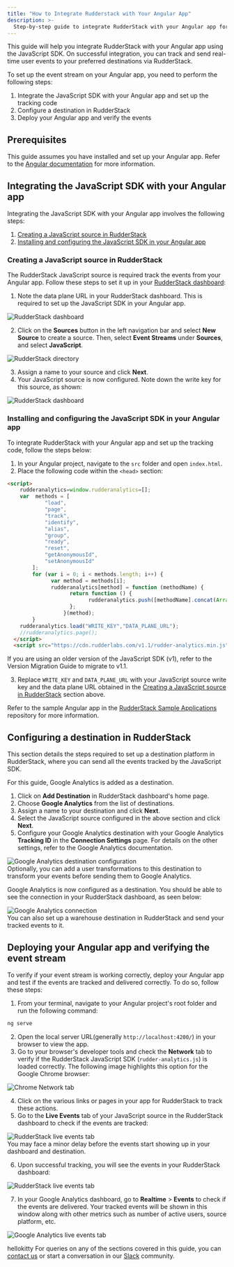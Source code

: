 ```yaml
---
title: "How to Integrate Rudderstack with Your Angular App"
description: >-
  Step-by-step guide to integrate RudderStack with your Angular app for event tracking.
---
```


This guide will help you integrate RudderStack with your Angular app using the <Link to="/sources/sdks/rudderstack-javascript-sdk/">JavaScript SDK</Link>. On successful integration, you can track and send real-time user events to your preferred destinations via RudderStack.

To set up the event stream on your Angular app, you need to perform the following steps:

1. <Link to="#integrating-the-javascript-sdk-with-your-angular-app">Integrate the JavaScript SDK with your Angular app and set up the tracking code</Link>
2. <Link to="#configuring-a-destination-in-rudderstack">Configure a destination in RudderStack</Link>
3. <Link to="#deploying-your-angular-app-and-verifying-the-event-stream">Deploy your Angular app and verify the events</Link>

## Prerequisites

This guide assumes you have installed and set up your Angular app. Refer to the [Angular documentation](https://angular.io/guide/setup-local) for more information.

## Integrating the JavaScript SDK with your Angular app

Integrating the JavaScript SDK with your Angular app involves the following steps:

1. [Creating a JavaScript source in RudderStack](#creating-a-javascript-source-in-rudderstack) 
2. [Installing and configuring the JavaScript SDK in your Angular app](#installing-and-configuring-the-javascript-sdk-in-your-angular-app)

### Creating a JavaScript source in RudderStack

The RudderStack JavaScript source is required track the events from your Angular app. Follow these steps to set it up in your [RudderStack dashboard](https://app.rudderstack.com/):

1. Note the data plane URL in your RudderStack dashboard. This is required to set up the JavaScript SDK in your Angular app.

<img src="../../../assets/user-guides/rudderstack-dashboard.png" alt="RudderStack dashboard" />

2. Click on the **Sources** button in the left navigation bar and select **New Source** to create a source. Then, select **Event Streams** under **Sources**, and select **JavaScript**.

<img src="../../../assets/user-guides/rudderstack-directory.png" alt="RudderStack directory" />

3. Assign a name to your source and click **Next**.
4. Your JavaScript source is now configured. Note down the write key for this source, as shown:

<img src="../../../assets/user-guides/javascript-writekey.png" alt="RudderStack dashboard" />

### Installing and configuring the JavaScript SDK in your Angular app

To integrate RudderStack with your Angular app and set up the tracking code, follow the steps below:

1. In your Angular project, navigate to the `src` folder and open `index.html`. 
2. Place the following code within the `<head>` section:

```html
<script> 
    rudderanalytics=window.rudderanalytics=[];
    var  methods = [
            "load",
            "page",
            "track",
            "identify",
            "alias",
            "group",
            "ready",
            "reset",
            "getAnonymousId",
            "setAnonymousId"
        ];
        for (var i = 0; i < methods.length; i++) {
              var method = methods[i];
              rudderanalytics[method] = function (methodName) {
                    return function () {
                          rudderanalytics.push([methodName].concat(Array.prototype.slice.call(arguments)));
                    };
                  }(method);
        }
    rudderanalytics.load("WRITE_KEY","DATA_PLANE_URL");
    //rudderanalytics.page();
  </script>
  <script src="https://cdn.rudderlabs.com/v1.1/rudder-analytics.min.js"></script>
```

<div class="infoBlock">
If you are using an older version of the JavaScript SDK (v1), refer to the <Link to="/sources/sdks/rudderstack-javascript-sdk/version-migration-guide/">Version Migration Guide</Link> to migrate to v1.1.
</div>

3. Replace `WRITE_KEY` and `DATA_PLANE_URL` with your JavaScript source write key and the data plane URL obtained in the [Creating a JavaScript source in RudderStack](#creating-a-javascript-source-in-rudderstack) section above.

<div class="infoBlock">
Refer to the sample Angular app in the <a href="https://github.com/rudderlabs/rudder-samples">RudderStack Sample Applications</a> repository for more information.
</div>

## Configuring a destination in RudderStack

This section details the steps required to set up a destination platform in RudderStack, where you can send all the events tracked by the JavaScript SDK.

<div class="infoBlock">
For this guide, Google Analytics is added as a destination.
</div>

1. Click on **Add Destination** in RudderStack dashboard's home page.
2. Choose **Google Analytics** from the list of destinations.
3. Assign a name to your destination and click **Next**.
4. Select the JavaScript source configured in the above section and click **Next**.
5. Configure your Google Analytics destination with your Google Analytics **Tracking ID** in the **Connection Settings** page. For details on the other settings, refer to the <Link to="/destinations/streaming-destinations/google-analytics-ga/">Google Analytics documentation</Link>.

<img src="../../../assets/user-guides/ga-settings.png" alt="Google Analytics destination configuration" />

<div class="infoBlock">
Optionally, you can add a <Link to="/features/transformations/">user transformations</Link> to this destination to transform your events before sending them to Google Analytics. 
</div>

Google Analytics is now configured as a destination. You should be able to see the connection in your RudderStack dashboard, as seen below:

<img src="../../../assets/user-guides/rudderstack-ga-connection.png" alt="Google Analytics connection" />

<div class="successBlock">
You can also set up a warehouse destination in RudderStack and send your tracked events to it.
</div>

## Deploying your Angular app and verifying the event stream

To verify if your event stream is working correctly, deploy your Angular app and test if the events are tracked and delivered correctly. To do so, follow these steps:

1. From your terminal, navigate to your Angular project's root folder and run the following command:

```bash
ng serve
```

2. Open the local server URL(generally `http://localhost:4200/`) in your browser to view the app.
3. Go to your browser's developer tools and check the **Network** tab to verify if the RudderStack JavaScript SDK (`rudder-analytics.js`) is loaded correctly. The following image highlights this option for the Google Chrome browser:

<img src="../../../assets/user-guides/browser-network-tab.png" alt="Chrome Network tab" />

4. Click on the various links or pages in your app for RudderStack to track these actions.
5. Go to the **Live Events** tab of your JavaScript source in the RudderStack dashboard to check if the events are tracked:

<img src="../../../assets/user-guides/live-events.png" alt="RudderStack live events tab" />

<div class="infoBlock">
You may face a minor delay before the events start showing up in your dashboard and destination.
</div>

6. Upon successful tracking, you will see the events in your RudderStack dashboard:

<img src="../../../assets/user-guides/successful-live-events-angular.png" alt="RudderStack live events tab" />

7. In your Google Analytics dashboard, go to **Realtime** > **Events** to check if the events are delivered. Your tracked events will be shown in this window along with other metrics such as number of active users, source platform, etc.

<img src="../../../assets/user-guides/ga-live-events-angular.png" alt="Google Analytics live events tab" />

hellokitty
For queries on any of the sections covered in this guide, you can [contact us](mailto:%20docs@rudderstack.com) or start a conversation in our [Slack](https://rudderstack.com/join-rudderstack-slack-community) community.